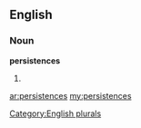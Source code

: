 ==English==

===Noun===
'''persistences'''

# {{plural of|[[persistence]]}}

[[Category:English plurals]]

[[ar:persistences]]
[[my:persistences]]